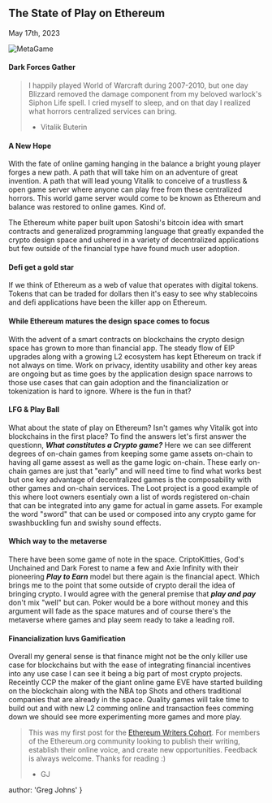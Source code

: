 
## The State of Play on Ethereum
<time>May 17th, 2023</time>

![MetaGame](../../metagame.jpg)

#### Dark Forces Gather
> I happily played World of Warcraft during 2007-2010, but one day Blizzard removed the damage component from my beloved warlock's Siphon Life spell. I cried myself to sleep, and on that day I realized what horrors centralized services can bring.
> - Vitalik Buterin

#### A New Hope
With the fate of online gaming hanging in the balance a bright young player forges a new path. A path that will take him on an adventure of great invention. A path that will lead young Vitalik to conceive of a trustless & open game server where anyone can play free from these centralized horrors. This world game server would come to be known as Ethereum and balance was restored to online games. Kind of.

The Ethereum white paper built upon Satoshi's bitcoin idea with smart contracts and generalized programming language that greatly expanded the crypto design space and ushered in a variety of decentralized applications but few outside of the financial type have found much user adoption.

#### Defi get a gold star
If we think of Ethereum as a web of value that operates with digital tokens. Tokens that can be traded for dollars then it's easy to see why stablecoins and defi applications have been the killer app on Ethereum.

#### While Ethereum matures the design space comes to focus
With the advent of a smart contracts on blockchains the crypto design space has grown to more than financial app. The steady flow of EIP upgrades along with a growing L2 ecosystem has kept Ethereum on track if not always on time. Work on privacy, identity usability and other key areas are ongoing but as time goes by the application design space narrows to those use cases that can gain adoption and the financialization or tokenization is hard to ignore. Where is the fun in that?

#### LFG & Play Ball
What about the state of play on Ethereum? Isn't games why Vitalik got into blockchains in the first place? To find the answers let's first answer the questionn, ***What constitutes a Crypto game?*** Here we can see different degrees of on-chain games from keeping some game assets on-chain to having all game assest as well as the game logic on-chain. These early on-chain games are just that "early" and will need time to find what works best but one key advantage of decentralized games is the composability with other games and on-chain services. The Loot project is a good example of this where loot owners esentialy own a list of words registered on-chain that can be integrated into any game for actual in game assets. For example the word "sword" that can be used or composed into any crypto game for swashbuckling fun and swishy sound effects.

#### Which way to the metaverse
There have been some game of note in the space. CriptoKitties, God's Unchained and Dark Forest to name a few and Axie Infinity with their pioneering ***Play to Earn*** model but there again is the financial apect. Which brings me to the point that some outside of crypto derail the idea of bringing crypto. I would agree with the general premise that ***play and pay*** don't mix "well" but can. Poker would be a bore without money and this argument will fade as the space matures and of course there's the metaverse where games and play seem ready to take a leading roll.

#### Financialization luvs Gamification
Overall my general sense is that finance might not be the only killer use case for blockchains but with the ease of integrating financial incentives into any use case I can see it being a big part of most crypto projects. Receintly CCP the maker of the giant online game EVE have started building on the blockchain along with the NBA top Shots and others traditional companies that are already in the space. Quality games will take time to build out and with new L2 comming online and transaction fees comming down we should see more experimenting more games and more play.

> This was my first post for the [Ethereum Writers Cohort](https://ethereumwriterscohort.carrd.co/). For members of the Ethereum.org community looking to publish their writing, establish their online voice, and create new opportunities. Feedback is always welcome. Thanks for reading :)
> - GJ

  author: 'Greg Johns'
}

